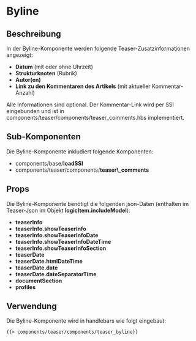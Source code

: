 
<Meta of={TeaserBylineStories} />

# Byline

## Beschreibung

In der Byline-Komponente werden folgende Teaser-Zusatzinformationen angezeigt:

<ul>
    <li>
        <b>Datum</b> (mit oder ohne Uhrzeit)
    </li>
    <li>
        <b>Strukturknoten</b> (Rubrik)
    </li>
    <li>
        <b>Autor(en)</b>
    </li>
    <li>
        <b>Link zu den Kommentaren des Artikels</b> (mit aktueller Kommentar-Anzahl)
    </li>
</ul>

Alle Informationen sind optional. Der Kommentar-Link wird per SSI eingebunden und ist in components/teaser/components/teaser_comments.hbs implementiert.

## Sub-Komponenten

Die Byline-Komponente inkludiert folgende Komponenten:

<ul>
  <li>
    components/base/<b>loadSSI</b>
  </li>

  <li>
    components/teaser/components/<b>teaser\_comments</b>
  </li>
</ul>

## Props

Die Byline-Komponente benötigt die folgenden json-Daten (enthalten im Teaser-Json im Objekt <b>logicItem.includeModel</b>):

<ul>
    <li>
        <b>teaserInfo</b>
    </li>
    <li>
        <b>teaserInfo.showTeaserInfo</b>
    </li>
    <li>
        <b>teaserInfo.showTeaserInfoDate</b>
    </li>
    <li>
        <b>teaserInfo.showTeaserInfoDateTime</b>
    </li>
    <li>
        <b>teaserInfo.showTeaserInfoSection</b>
    </li>
    <li>
        <b>teaserDate</b>
    </li>
    <li>
        <b>teaserDate.htmlDateTime</b>
    </li>
    <li>
        <b>teaserDate.date</b>
    </li>
    <li>
        <b>teaserDate.dateSeparatorTime</b>
    </li>
    <li>
        <b>documentSection</b>
    </li>
    <li>
        <b>profiles</b>
    </li>
</ul>

## Verwendung

Die Byline-Komponente wird in handlebars wie folgt eingebaut:

```html
{{> components/teaser/components/teaser_byline}}
```

<Canvas withToolbar>
    <Story of={TeaserBylineStories.Default} />
    <Story of={TeaserBylineStories.WithComments} />
    <Story of={TeaserBylineStories.CommentsOnly} />
</Canvas>

<ArgTypes story="default" />
